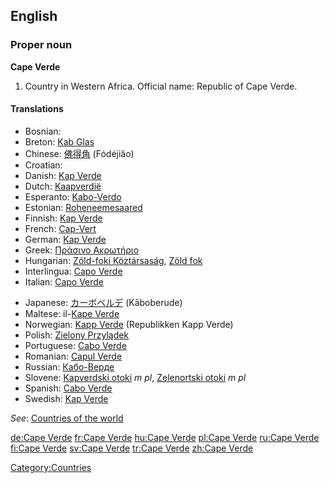 ==English==

===Proper noun===
'''Cape Verde'''

# Country in Western Africa. Official name: Republic of Cape Verde.

====Translations====
{{top}}
*Bosnian: {{t|bs|Zelenortska Republika|f}}
*Breton: [[Kab Glas]]
*Chinese: [[佛得角]] (Fódéjiăo)
*Croatian: {{t|hr|Zelenortska Republika|f}}
*Danish: [[Kap Verde]]
*Dutch: [[Kaapverdië]]
*Esperanto: [[Kabo-Verdo]]
*Estonian: [[Roheneemesaared]]
*Finnish: [[Kap Verde]]
*French: [[Cap-Vert]]
*German: [[Kap Verde]]
*Greek: [[Πράσινο Ακρωτήριο]]
*Hungarian: [[Zöld-foki Köztársaság]], [[Zöld fok]]
*Interlingua: [[Capo Verde]]
*Italian: [[Capo Verde]]
{{mid}}
*Japanese: [[カーボベルデ]] (Kāboberude)
*Maltese: il-[[Kape Verde]]
*Norwegian: [[Kapp Verde]] (Republikken Kapp Verde)
*Polish: [[Zielony Przylądek]]
*Portuguese: [[Cabo Verde]]
*Romanian: [[Capul Verde]] {{n}}
*Russian: [[Кабо-Верде]]
*Slovene: [[Kapverdski otoki]] ''m pl'', [[Zelenortski otoki]] ''m pl''
*Spanish: [[Cabo Verde]]
*Swedish: [[Kap Verde]]
{{bottom}}

''See'': [[Countries of the world]]

[[Category:Countries]]

[[de:Cape Verde]]
[[fr:Cape Verde]]
[[hu:Cape Verde]]
[[pl:Cape Verde]]
[[ru:Cape Verde]]
[[fi:Cape Verde]]
[[sv:Cape Verde]]
[[tr:Cape Verde]]
[[zh:Cape Verde]]